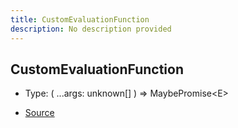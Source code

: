 ```yaml
---
title: CustomEvaluationFunction
description: No description provided
---
```


## CustomEvaluationFunction

- Type: (
  ...args: unknown\[]
) => MaybePromise\<E>

- [Source](https://github.com/underctrl-io/commandkit/blob/141d1404ab18a8e659209a0fab65466bf3b6dd85/packages/commandkit/src/flags/feature-flags.ts#L65)